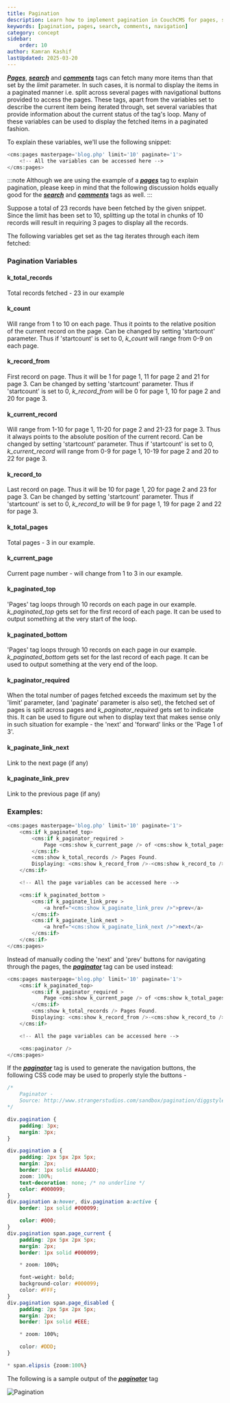 ```yaml
---
title: Pagination
description: Learn how to implement pagination in CouchCMS for pages, search results and comments
keywords: [pagination, pages, search, comments, navigation]
category: concept
sidebar:
    order: 10
author: Kamran Kashif
lastUpdated: 2025-03-20
---
```


[__*Pages*__](../../tags-reference/pages/), [__*search*__](../../tags-reference/search/) and [__*comments*__](../../tags-reference/comments/) tags can fetch many more items than that set by the _limit_ parameter.
In such cases, it is normal to display the items in a paginated manner i.e. split across several pages with navigational buttons provided to access the pages.
These tags, apart from the variables set to describe the current item being iterated through, set several variables that provide information about the current status of the tag's loop. Many of these variables can be used to display the fetched items in a paginated fashion.

To explain these variables, we'll use the following snippet:

```php
<cms:pages masterpage='blog.php' limit='10' paginate='1'>
    <!-- All the variables can be accessed here -->
</cms:pages>
```

:::note
Although we are using the example of a [__*pages*__](../../tags-reference/pages/) tag to explain pagination, please keep in mind that the following discussion holds equally good for the [__*search*__](../../tags-reference/search/) and [__*comments*__](../../tags-reference/comments/) tags as well.
:::

Suppose a total of 23 records have been fetched by the given snippet.
Since the limit has been set to 10, splitting up the total in chunks of 10 records will result in requiring 3 pages to display all the records.

The following variables get set as the tag iterates through each item fetched:

### Pagination Variables

#### k_total_records

Total records fetched - 23 in our example

#### k_count

Will range from 1 to 10 on each page. Thus it points to the relative position of the current record on the page.
Can be changed by setting 'startcount' parameter.
Thus if 'startcount' is set to 0, *k_count* will range from 0-9 on each page.

#### k_record_from

First record on page. Thus it will be 1 for page 1, 11 for page 2 and 21 for page 3.
Can be changed by setting 'startcount' parameter.
Thus if 'startcount' is set to 0, *k_record_from* will be 0 for page 1, 10 for page 2 and 20 for page 3.

#### k_current_record

Will range from 1-10 for page 1, 11-20 for page 2 and 21-23 for page 3.
Thus it always points to the absolute position of the current record.
Can be changed by setting 'startcount' parameter.
Thus if 'startcount' is set to 0, *k_current_record* will range from 0-9 for page 1, 10-19 for page 2 and 20 to 22 for page 3.

#### k_record_to

Last record on page. Thus it will be 10 for page 1, 20 for page 2 and 23 for page 3.
Can be changed by setting 'startcount' parameter.
Thus if 'startcount' is set to 0, *k_record_to* will be 9 for page 1, 19 for page 2 and 22 for page 3.

#### k_total_pages

Total pages - 3 in our example.

#### k_current_page

Current page number - will change from 1 to 3 in our example.

#### k_paginated_top

'Pages' tag loops through 10 records on each page in our example.
*k_paginated_top* gets set for the first record of each page.
It can be used to output something at the very start of the loop.

#### k_paginated_bottom

'Pages' tag loops through 10 records on each page in our example.
*k_paginated_bottom* gets set for the last record of each page.
It can be used to output something at the very end of the loop.

#### k_paginator_required

When the total number of pages fetched exceeds the maximum set by the 'limit' parameter,
(and 'paginate' parameter is also set), the fetched set of pages is split across pages and
*k_paginator_required* gets set to indicate this.
It can be used to figure out when to display text that makes sense only in such situation
for example - the 'next' and 'forward' links or the 'Page 1 of 3'.

#### k_paginate_link_next

Link to the next page (if any)

#### k_paginate_link_prev

Link to the previous page (if any)

### Examples:

```php
<cms:pages masterpage='blog.php' limit='10' paginate='1'>
    <cms:if k_paginated_top>
        <cms:if k_paginator_required >
            Page <cms:show k_current_page /> of <cms:show k_total_pages /><br>
        </cms:if>
        <cms:show k_total_records /> Pages Found.
        Displaying: <cms:show k_record_from />-<cms:show k_record_to />
    </cms:if>

    <!-- All the page variables can be accessed here -->

    <cms:if k_paginated_bottom >
        <cms:if k_paginate_link_prev >
            <a href="<cms:show k_paginate_link_prev />">prev</a>
        </cms:if>
        <cms:if k_paginate_link_next >
            <a href="<cms:show k_paginate_link_next />">next</a>
        </cms:if>
    </cms:if>
</cms:pages>
```

Instead of manually coding the 'next' and 'prev' buttons for navigating through the pages, the [__*paginator*__](../../tags-reference/paginator.html) tag can be used instead:

```php
<cms:pages masterpage='blog.php' limit='10' paginate='1'>
    <cms:if k_paginated_top>
        <cms:if k_paginator_required >
            Page <cms:show k_current_page /> of <cms:show k_total_pages /><br>
        </cms:if>
        <cms:show k_total_records /> Pages Found.
        Displaying: <cms:show k_record_from />-<cms:show k_record_to />
    </cms:if>

    <!-- All the page variables can be accessed here -->

    <cms:paginator />
</cms:pages>
```

If the [__*paginator*__](../../tags-reference/paginator.html) tag is used to generate the navigation buttons, the following CSS code may be used to properly style the buttons -

```css
/*
    Paginator -
    Source: http://www.strangerstudios.com/sandbox/pagination/diggstyle.php (strangerstudios.com)
*/

div.pagination {
    padding: 3px;
    margin: 3px;
}

div.pagination a {
    padding: 2px 5px 2px 5px;
    margin: 2px;
    border: 1px solid #AAAADD;
    zoom: 100%;
    text-decoration: none; /* no underline */
    color: #000099;
}
div.pagination a:hover, div.pagination a:active {
    border: 1px solid #000099;

    color: #000;
}
div.pagination span.page_current {
    padding: 2px 5px 2px 5px;
    margin: 2px;
    border: 1px solid #000099;

    * zoom: 100%;

    font-weight: bold;
    background-color: #000099;
    color: #FFF;
}
div.pagination span.page_disabled {
    padding: 2px 5px 2px 5px;
    margin: 2px;
    border: 1px solid #EEE;

    * zoom: 100%;

    color: #DDD;
}

* span.elipsis {zoom:100%}
```

The following is a sample output of the [__*paginator*__](../../tags-reference/paginator/) tag

![Pagination](../../../assets/img/contents/pagination.png)
